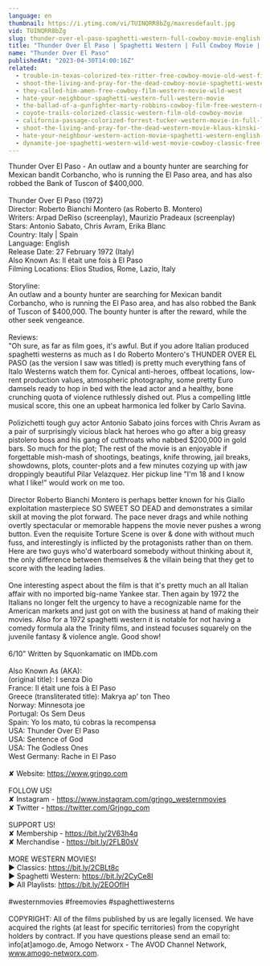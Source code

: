 ```yaml
---
language: en
thumbnail: https://i.ytimg.com/vi/TUINQRR8bZg/maxresdefault.jpg
vid: TUINQRR8bZg
slug: thunder-over-el-paso-spaghetti-western-full-cowboy-movie-english
title: "Thunder Over El Paso | Spaghetti Western | Full Cowboy Movie | English"
name: "Thunder Over El Paso"
publishedAt: "2023-04-30T14:00:16Z"
related:
  - trouble-in-texas-colorized-tex-ritter-free-cowboy-movie-old-west-film
  - shoot-the-living-and-pray-for-the-dead-cowboy-movie-spaghetti-western
  - they-called-him-amen-free-cowboy-film-western-movie-wild-west
  - hate-your-neighbour-spaghetti-western-full-western-movie
  - the-ballad-of-a-gunfighter-marty-robbins-cowboy-film-free-western-movie
  - coyote-trails-colorized-classic-western-film-old-cowboy-movie
  - california-passage-colorized-forrest-tucker-western-movie-in-full-length
  - shoot-the-living-and-pray-for-the-dead-western-movie-klaus-kinski-full-movie
  - hate-your-neighbour-western-action-movie-spaghetti-western-english-cowboy-film
  - dynamite-joe-spaghetti-western-wild-west-movie-cowboy-classic-free-movie-english
---
```


Thunder Over El Paso - An outlaw and a bounty hunter are searching for Mexican bandit Corbancho, who is running the El Paso area, and has also robbed the Bank of Tuscon of $400,000.<br />
<br />
Thunder Over El Paso (1972)<br />
Director: Roberto Bianchi Montero (as Roberto B. Montero)<br />
Writers: Arpad DeRiso (screenplay), Maurizio Pradeaux (screenplay) <br />
Stars: Antonio Sabato, Chris Avram, Erika Blanc <br />
Country: Italy | Spain<br />
Language: English<br />
Release Date: 27 February 1972 (Italy) <br />
Also Known As: Il était une fois à El Paso <br />
Filming Locations: Elios Studios, Rome, Lazio, Italy <br />
<br />
Storyline:<br />
An outlaw and a bounty hunter are searching for Mexican bandit Corbancho, who is running the El Paso area, and has also robbed the Bank of Tuscon of $400,000. The bounty hunter is after the reward, while the other seek vengeance.<br />
<br />
Reviews:<br />
"Oh sure, as far as film goes, it's awful. But if you adore Italian produced spaghetti westerns as much as I do Roberto Montero's THUNDER OVER EL PASO (as the version I saw was titled) is pretty much everything fans of Italo Westerns watch them for. Cynical anti-heroes, offbeat locations, low-rent production values, atmospheric photography, some pretty Euro damsels ready to hop in bed with the lead actor and a healthy, bone crunching quota of violence ruthlessly dished out. Plus a compelling little musical score, this one an upbeat harmonica led folker by Carlo Savina.<br />
<br />
Polizichetti tough guy actor Antonio Sabato joins forces with Chris Avram as a pair of surprisingly vicious black hat heroes who go after a big greasy pistolero boss and his gang of cutthroats who nabbed $200,000 in gold bars. So much for the plot; The rest of the movie is an enjoyable if forgettable mish-mash of shootings, beatings, knife throwing, jail breaks, showdowns, plots, counter-plots and a few minutes cozying up with jaw droppingly beautiful Pilar Velazquez. Her pickup line "I'm 18 and I know what I like!" would work on me too.<br />
<br />
Director Roberto Bianchi Montero is perhaps better known for his Giallo exploitation masterpiece SO SWEET SO DEAD and demonstrates a similar skill at moving the plot forward. The pace never drags and while nothing overtly spectacular or memorable happens the movie never pushes a wrong button. Even the requisite Torture Scene is over & done with without much fuss, and interestingly is inflicted by the protagonists rather than on them. Here are two guys who'd waterboard somebody without thinking about it, the only difference between themselves & the villain being that they get to score with the leading ladies.<br />
<br />
One interesting aspect about the film is that it's pretty much an all Italian affair with no imported big-name Yankee star. Then again by 1972 the Italians no longer felt the urgency to have a recognizable name for the American markets and just got on with the business at hand of making their movies. Also for a 1972 spaghetti western it is notable for not having a comedy formula ala the Trinity films, and instead focuses squarely on the juvenile fantasy & violence angle. Good show!<br />
<br />
6/10" Written by Squonkamatic on IMDb.com<br />
<br />
Also Known As (AKA):<br />
(original title): I senza Dio<br />
France: Il était une fois à El Paso<br />
Greece (transliterated title): Makrya ap' ton Theo<br />
Norway: Minnesota joe<br />
Portugal: Os Sem Deus<br />
Spain: Yo los mato, tú cobras la recompensa<br />
USA: Thunder Over El Paso<br />
USA: Sentence of God<br />
USA: The Godless Ones<br />
West Germany: Rache in El Paso<br />
<br />
✘ Website: https://www.grjngo.com<br />
<br />
FOLLOW US!<br />
✘ Instagram - https://www.instagram.com/grjngo_westernmovies<br />
✘ Twitter - https://twitter.com/Grjngo_com<br />
<br />
SUPPORT US!<br />
✘ Membership - https://bit.ly/2V63h4q<br />
✘ Merchandise - https://bit.ly/2FLB0sV<br />
<br />
MORE WESTERN MOVIES! <br />
► Classics: https://bit.ly/2CBLt8c <br />
► Spaghetti Western: https://bit.ly/2CyCe8I <br />
► All Playlists: https://bit.ly/2EOOfIH <br />
<br />
#westernmovies #freemovies #spaghettiwesterns<br />
<br />
COPYRIGHT: All of the films published by us are legally licensed. We have acquired the rights (at least for specific territories) from the copyright holders by contract. If you have questions please send an email to: info[at]amogo.de, Amogo Networx - The AVOD Channel Network, www.amogo-networx.com.
